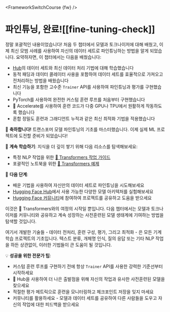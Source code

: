<FrameworkSwitchCourse {fw} />

# 파인튜닝, 완료![[fine-tuning-check]]

<CourseFloatingBanner
    chapter={3}
    classNames="absolute z-10 right-0 top-0"
/>

정말 포괄적인 내용이었습니다! 처음 두 챕터에서 모델과 토크나이저에 대해 배웠고, 이제 최신 모범 사례를 사용하여 자신의 데이터 세트로 파인튜닝하는 방법을 알게 되었습니다. 요약하자면, 이 챕터에서는 다음을 배웠습니다:

* [Hub](https://huggingface.co/datasets)의 데이터 세트와 최신 데이터 처리 기법에 대해 학습했습니다
* 동적 패딩과 데이터 콜레이터 사용을 포함하여 데이터 세트를 효율적으로 가져오고 전처리하는 방법을 배웠습니다
* 최신 기능을 포함한 고수준 `Trainer` API를 사용하여 파인튜닝과 평가를 구현했습니다
* PyTorch를 사용하여 완전한 커스텀 훈련 루프를 처음부터 구현했습니다
* 🤗 Accelerate를 사용하여 훈련 코드가 다중 GPU나 TPU에서 원활하게 작동하도록 했습니다
* 혼합 정밀도 훈련과 그래디언트 누적과 같은 최신 최적화 기법을 적용했습니다

<Tip>

🎉 **축하합니다!** 트랜스포머 모델 파인튜닝의 기초를 마스터했습니다. 이제 실제 ML 프로젝트에 도전할 준비가 되었습니다!

📖 **계속 학습하기**: 지식을 더 깊이 쌓기 위해 다음 리소스를 탐색해보세요:
- 특정 NLP 작업을 위한 [🤗 Transformers 작업 가이드](https://huggingface.co/docs/transformers/main/en/tasks/sequence_classification)
- 포괄적인 노트북을 위한 [🤗 Transformers 예제](https://huggingface.co/docs/transformers/main/en/notebooks)

🚀 **다음 단계**: 
- 배운 기법을 사용하여 자신만의 데이터 세트로 파인튜닝을 시도해보세요
- [Hugging Face Hub](https://huggingface.co/models)에서 사용 가능한 다양한 모델 아키텍처를 실험해보세요
- [Hugging Face 커뮤니티](https://discuss.huggingface.co/)에 참여하여 프로젝트를 공유하고 도움을 받으세요

</Tip>

이것은 🤗 Transformers와의 여정의 시작일 뿐입니다. 다음 챕터에서는 모델과 토크나이저를 커뮤니티와 공유하고 계속 성장하는 사전훈련된 모델 생태계에 기여하는 방법을 탐색할 것입니다.

여기서 개발한 기술들 - 데이터 전처리, 훈련 구성, 평가, 그리고 최적화 - 은 모든 기계학습 프로젝트의 기초입니다. 텍스트 분류, 개체명 인식, 질의 응답 또는 기타 NLP 작업을 하든 상관없이, 이러한 기법들이 큰 도움이 될 것입니다.

<Tip>

💡 **성공을 위한 전문가 팁**:
- 커스텀 훈련 루프를 구현하기 전에 항상 `Trainer` API를 사용한 강력한 기준선부터 시작하세요
- 🤗 Hub을 사용하여 더 나은 출발점을 위해 자신의 작업과 유사한 사전훈련된 모델을 찾으세요
- 적절한 평가 메트릭으로 훈련을 모니터링하고 체크포인트 저장을 잊지 마세요
- 커뮤니티를 활용하세요 - 모델과 데이터 세트를 공유하여 다른 사람들을 도우고 자신의 작업에 대한 피드백을 받으세요

</Tip>
